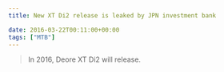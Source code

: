 ---
title: New XT Di2 release is leaked by JPN investment bank

date: 2016-03-22T00:11:00+00:00
tags: ["MTB"]
---

> In 2016, Deore XT Di2 will release.

<Amzn asin="B00H11H63K" />
